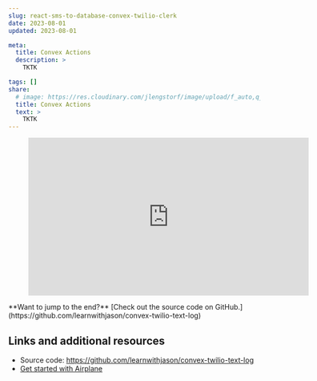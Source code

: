```yaml
---
slug: react-sms-to-database-convex-twilio-clerk
date: 2023-08-01
updated: 2023-08-01

meta:
  title: Convex Actions
  description: >
    TKTK

tags: []
share:
  # image: https://res.cloudinary.com/jlengstorf/image/upload/f_auto,q_auto/lwj/blog/airplane-openai-comment-moderation-dashboard.jpg
  title: Convex Actions
  text: >
    TKTK
---
```



<Figure aspectRatio={9 / 16}>
  <iframe
    width="560"
    height="315"
    src="https://www.youtube-nocookie.com/embed/cdgj96bFXhs"
    title="YouTube video player"
    frameborder="0"
    allow="accelerometer; autoplay; clipboard-write; encrypted-media; gyroscope; picture-in-picture; web-share"
    allowfullscreen
  ></iframe>
</Figure>

<Aside>
  **Want to jump to the end?** [Check out the source code on
  GitHub.](https://github.com/learnwithjason/convex-twilio-text-log)
</Aside>

## Links and additional resources

- Source code: https://github.com/learnwithjason/convex-twilio-text-log
- [Get started with Airplane](https://lwj.dev/convex)
